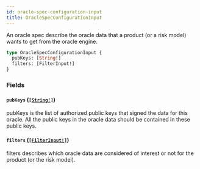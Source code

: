 ```yaml
---
id: oracle-spec-configuration-input
title: OracleSpecConfigurationInput
---
```


An oracle spec describe the oracle data that a product (or a risk model)
wants to get from the oracle engine.

```graphql
type OracleSpecConfigurationInput {
  pubKeys: [String!]
  filters: [FilterInput!]
}
```

### Fields

#### `pubKeys` ([`[String!]`](/docs/graphql/scalars/string))

pubKeys is the list of authorized public keys that signed the data for this
oracle. All the public keys in the oracle data should be contained in these
public keys.

#### `filters` ([`[FilterInput!]`](/docs/graphql/inputs/filter-input))

filters describes which oracle data are considered of interest or not for
the product (or the risk model).
